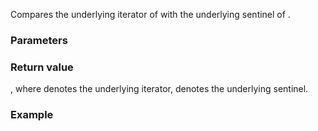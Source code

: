 {{title|1= operator=={{small|(ranges::transform_view::''sentinel'')}}}}
{{cpp/ranges/transform_view/navbar}}

{{dcl begin}}
{{dcl|since=c++20|1=
friend constexpr bool operator==( const /*iterator*/&lt;Const&gt;&amp; x, const /*sentinel*/&amp; y );
}}
{{dcl end}}

Compares the underlying iterator of {{c|x}} with the underlying sentinel of {{c|y}}.

{{cpp/hidden friend|{{tt|transform_view::''sentinel''&lt;Const&gt;}}}}

{{cpp/note synthesized eq}}

===Parameters===
{{par begin}}
{{par|x|[[cpp/ranges/transform_view/iterator|iterator]] to compare}}
{{par|y|sentinel to compare}}
{{par end}}

===Return value===
{{c|1= x.current_ == y.end_}}, where {{tti|current_}} denotes the underlying iterator, {{tti|end_}} denotes the underlying sentinel.

===Example===
{{example
|code=
|output=
}}

{{langlinks|es|ja|zh}}